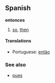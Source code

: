 ==Spanish==
<!-- conjunction? adverb? -->
'''entonces'''

# [[so]], [[then]]

<!-- please leave the portuguese here since it maps much more nicely than via english -->
====Translations====
*Portuguese: [[então]]

===See also===
*[[pues]]